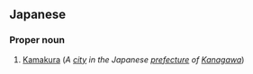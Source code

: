 ==Japanese==
{{ja-kanjitab|鎌|倉|市}}

===Proper noun===
{{ja-pos|proper|かまくらし}}
# [[Kamakura]] (''A [[city]] in the Japanese [[prefecture]] of [[Kanagawa]]'')